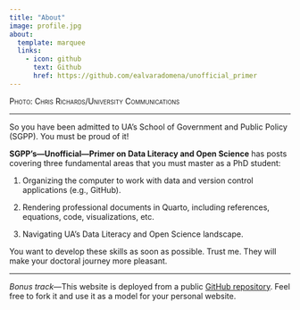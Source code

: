 ```yaml
---
title: "About"
image: profile.jpg
about:
  template: marquee
  links:
    - icon: github
      text: Github
      href: https://github.com/ealvaradomena/unofficial_primer
---
```


[Photo: Chris Richards/University Communications]{.smallcaps}

------------------------------------------------------------------------

So you have been admitted to UA's School of Government and Public Policy (SGPP). You must be proud of it!

**SGPP's—Unofficial—Primer on Data Literacy and Open Science** has posts covering three fundamental areas that you must master as a PhD student:

1.  Organizing the computer to work with data and version control applications (e.g., GitHub).

2.  Rendering professional documents in Quarto, including references, equations, code, visualizations, etc.

3.  Navigating UA's Data Literacy and Open Science landscape.

You want to develop these skills as soon as possible. Trust me. They will make your doctoral journey more pleasant.

------------------------------------------------------------------------

*Bonus track—*This website is deployed from a public [GitHub repository](https://github.com/ealvaradomena/unofficial_primer). Feel free to fork it and use it as a model for your personal website.
